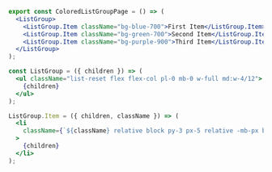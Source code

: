 ```jsx
export const ColoredListGroupPage = () => (
  <ListGroup>
    <ListGroup.Item className="bg-blue-700">First Item</ListGroup.Item>
    <ListGroup.Item className="bg-green-700">Second Item</ListGroup.Item>
    <ListGroup.Item className="bg-purple-900">Third Item</ListGroup.Item>
  </ListGroup>
);

const ListGroup = ({ children }) => (
  <ul className="list-reset flex flex-col pl-0 mb-0 w-full md:w-4/12">
    {children}
  </ul>
);

ListGroup.Item = ({ children, className }) => (
  <li
    className={`${className} relative block py-3 px-5 relative -mb-px block border border-grey`}
  >
    {children}
  </li>
);
```
